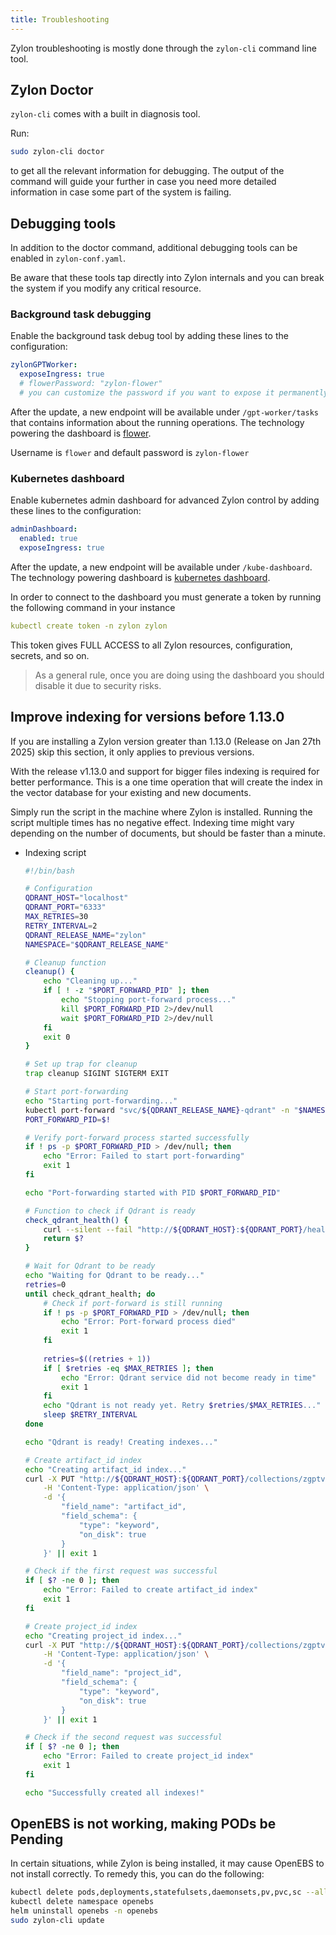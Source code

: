 ```yaml
---
title: Troubleshooting
---
```


Zylon troubleshooting is mostly done through the `zylon-cli` command line tool.

## Zylon Doctor

`zylon-cli` comes with a built in diagnosis tool. 

Run:

```bash
sudo zylon-cli doctor
```

to get all the relevant information for debugging. The output of the command will guide your further in case you need more detailed information in case some part of the system is failing.

## Debugging tools

In addition to the doctor command, additional debugging tools can be enabled in `zylon-conf.yaml`. 

Be aware that these tools tap directly into Zylon internals and you can break the system if you modify any critical resource.

### Background task debugging

Enable the background task debug tool by adding these lines to the configuration:

```yaml
zylonGPTWorker:
  exposeIngress: true
  # flowerPassword: "zylon-flower"
  # you can customize the password if you want to expose it permanently
```

After the update, a new endpoint will be available under `/gpt-worker/tasks` that contains information about the running operations. The technology powering the dashboard is [flower](https://flower.readthedocs.io/en/latest/).

Username is `flower` and default password is `zylon-flower`

### Kubernetes dashboard

Enable kubernetes admin dashboard for advanced Zylon control by adding these lines to the configuration:

```yaml
adminDashboard:
  enabled: true
  exposeIngress: true 
```

After the update, a new endpoint will be available under `/kube-dashboard`. The technology powering dashboard is [kubernetes dashboard](https://kubernetes.io/docs/tasks/access-application-cluster/web-ui-dashboard/).

In order to connect to the dashboard you must generate a token by running the following command in your instance

```yaml
kubectl create token -n zylon zylon
```

This token gives FULL ACCESS to all Zylon resources, configuration, secrets, and so on. 

> As a general rule, once you are doing using the dashboard you should disable it due to security risks.
> 

## Improve indexing for versions before 1.13.0

If you are installing a Zylon version greater than 1.13.0 (Release on Jan 27th 2025) skip this section, it only applies to previous versions.

With the release v1.13.0 and support for bigger files indexing is required for better performance. This is a one time operation that will create the index in the vector database for your existing and new documents. 

Simply run the script in the machine where Zylon is installed. Running the script multiple times has no negative effect. Indexing time might vary depending on the number of documents, but should be faster than a minute.

- Indexing script
    
    ```bash
    #!/bin/bash
    
    # Configuration
    QDRANT_HOST="localhost"
    QDRANT_PORT="6333"
    MAX_RETRIES=30
    RETRY_INTERVAL=2
    QDRANT_RELEASE_NAME="zylon"
    NAMESPACE="$QDRANT_RELEASE_NAME"
    
    # Cleanup function
    cleanup() {
        echo "Cleaning up..."
        if [ ! -z "$PORT_FORWARD_PID" ]; then
            echo "Stopping port-forward process..."
            kill $PORT_FORWARD_PID 2>/dev/null
            wait $PORT_FORWARD_PID 2>/dev/null
        fi
        exit 0
    }
    
    # Set up trap for cleanup
    trap cleanup SIGINT SIGTERM EXIT
    
    # Start port-forwarding
    echo "Starting port-forwarding..."
    kubectl port-forward "svc/${QDRANT_RELEASE_NAME}-qdrant" -n "$NAMESPACE" "${QDRANT_PORT}:6333" &
    PORT_FORWARD_PID=$!
    
    # Verify port-forward process started successfully
    if ! ps -p $PORT_FORWARD_PID > /dev/null; then
        echo "Error: Failed to start port-forwarding"
        exit 1
    fi
    
    echo "Port-forwarding started with PID $PORT_FORWARD_PID"
    
    # Function to check if Qdrant is ready
    check_qdrant_health() {
        curl --silent --fail "http://${QDRANT_HOST}:${QDRANT_PORT}/healthz" > /dev/null
        return $?
    }
    
    # Wait for Qdrant to be ready
    echo "Waiting for Qdrant to be ready..."
    retries=0
    until check_qdrant_health; do
        # Check if port-forward is still running
        if ! ps -p $PORT_FORWARD_PID > /dev/null; then
            echo "Error: Port-forward process died"
            exit 1
        fi
        
        retries=$((retries + 1))
        if [ $retries -eq $MAX_RETRIES ]; then
            echo "Error: Qdrant service did not become ready in time"
            exit 1
        fi
        echo "Qdrant is not ready yet. Retry $retries/$MAX_RETRIES..."
        sleep $RETRY_INTERVAL
    done
    
    echo "Qdrant is ready! Creating indexes..."
    
    # Create artifact_id index
    echo "Creating artifact_id index..."
    curl -X PUT "http://${QDRANT_HOST}:${QDRANT_PORT}/collections/zgptvector/index" \
        -H 'Content-Type: application/json' \
        -d '{
            "field_name": "artifact_id",
            "field_schema": {
                "type": "keyword",
                "on_disk": true
            }
        }' || exit 1
    
    # Check if the first request was successful
    if [ $? -ne 0 ]; then
        echo "Error: Failed to create artifact_id index"
        exit 1
    fi
    
    # Create project_id index
    echo "Creating project_id index..."
    curl -X PUT "http://${QDRANT_HOST}:${QDRANT_PORT}/collections/zgptvector/index" \
        -H 'Content-Type: application/json' \
        -d '{
            "field_name": "project_id",
            "field_schema": {
                "type": "keyword",
                "on_disk": true
            }
        }' || exit 1
    
    # Check if the second request was successful
    if [ $? -ne 0 ]; then
        echo "Error: Failed to create project_id index"
        exit 1
    fi
    
    echo "Successfully created all indexes!"
    ```
    

## OpenEBS is not working, making PODs be Pending

In certain situations, while Zylon is being installed, it may cause OpenEBS to not install correctly. To remedy this, you can do the following:

```bash
kubectl delete pods,deployments,statefulsets,daemonsets,pv,pvc,sc --all -n zylon
kubectl delete namespace openebs
helm uninstall openebs -n openebs
sudo zylon-cli update
```
